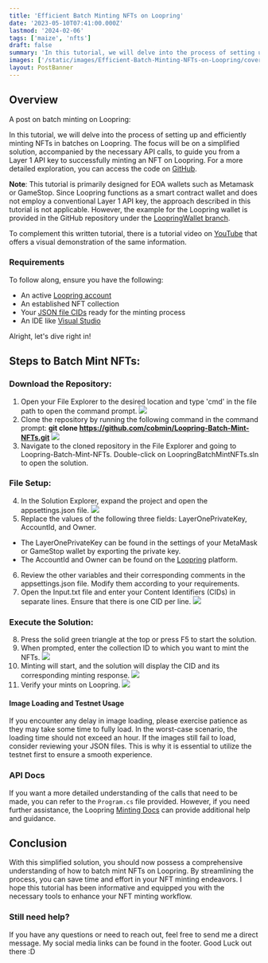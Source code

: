 ```yaml
---
title: 'Efficient Batch Minting NFTs on Loopring'
date: '2023-05-10T07:41:00.000Z'
lastmod: '2024-02-06'
tags: ['maize', 'nfts']
draft: false
summary: 'In this tutorial, we will delve into the process of setting up and efficiently minting NFTs in batches on Loopring. The focus will be on a simplified solution, accompanied by the necessary API calls, to guide you from a Layer 1 API key to successfully minting an NFT on Loopring...'
images: ['/static/images/Efficient-Batch-Minting-NFTs-on-Loopring/coverNew.jpg']
layout: PostBanner
---
```


## Overview

A post on batch minting on Loopring:

<TOCInline toc={props.toc} exclude="Overview" toHeading={2} />

In this tutorial, we will delve into the process of setting up and efficiently minting NFTs in batches on Loopring. The focus will be on a simplified solution, accompanied by the necessary API calls, to guide you from a Layer 1 API key to successfully minting an NFT on Loopring. For a more detailed exploration, you can access the code on [GitHub](https://github.com/cobmin/Loopring-Batch-Mint-NFTs).

**Note**: This tutorial is primarily designed for EOA wallets such as Metamask or GameStop. Since Loopring functions as a smart contract wallet and does not employ a conventional Layer 1 API key, the approach described in this tutorial is not applicable. However, the example for the Loopring wallet is provided in the GitHub repository under the [LoopringWallet branch](https://github.com/cobmin/Loopring-Batch-Mint-NFTs/tree/LoopringWallet).

To complement this written tutorial, there is a tutorial video on [YouTube](https://youtu.be/NsUHpT_mm7M) that offers a visual demonstration of the same information.

### Requirements

To follow along, ensure you have the following:

- An active [Loopring account](https://loopring.io/#/)
- An established NFT collection
- Your [JSON file CIDs](https://docs.ipfs.tech/concepts/content-addressing/) ready for the minting process
- An IDE like [Visual Studio](https://visualstudio.microsoft.com/downloads/)

Alright, let's dive right in!

## Steps to Batch Mint NFTs:

### Download the Repository:

1. Open your File Explorer to the desired location and type 'cmd' in the file path to open the command prompt.
   ![](/static/images/Efficient-Batch-Minting-NFTs-on-Loopring/FilePath.gif)
2. Clone the repository by running the following command in the command prompt: **git clone https://github.com/cobmin/Loopring-Batch-Mint-NFTs.git**
   ![](/static/images/Efficient-Batch-Minting-NFTs-on-Loopring/CommandPrompt.gif)
3. Navigate to the cloned repository in the File Explorer and going to Loopring-Batch-Mint-NFTs. Double-click on LoopringBatchMintNFTs.sln to open the solution.

### File Setup:

4. In the Solution Explorer, expand the project and open the appsettings.json file.
   ![](/static/images/Efficient-Batch-Minting-NFTs-on-Loopring/SolutionExplorer.jpg)
5. Replace the values of the following three fields: LayerOnePrivateKey, AccountId, and Owner.

- The LayerOnePrivateKey can be found in the settings of your MetaMask or GameStop wallet by exporting the private key.
- The AccountId and Owner can be found on the [Loopring](https://loopring.io/#/) platform.

6. Review the other variables and their corresponding comments in the appsettings.json file. Modify them according to your requirements.
7. Open the Input.txt file and enter your Content Identifiers (CIDs) in separate lines. Ensure that there is one CID per line.
   ![](/static/images/Efficient-Batch-Minting-NFTs-on-Loopring/Input.jpg)

### Execute the Solution:

8. Press the solid green triangle at the top or press F5 to start the solution.
9. When prompted, enter the collection ID to which you want to mint the NFTs.
   ![](/static/images/Efficient-Batch-Minting-NFTs-on-Loopring/CollectionId.jpg)
10. Minting will start, and the solution will display the CID and its corresponding minting response.
    ![](/static/images/Efficient-Batch-Minting-NFTs-on-Loopring/MintResponse.jpg)
11. Verify your mints on Loopring.
    ![](/static/images/Efficient-Batch-Minting-NFTs-on-Loopring/CollectionMints.jpg)

#### Image Loading and Testnet Usage

If you encounter any delay in image loading, please exercise patience as they may take some time to fully load. In the worst-case scenario, the loading time should not exceed an hour. If the images still fail to load, consider reviewing your JSON files. This is why it is essential to utilize the testnet first to ensure a smooth experience.

### API Docs

If you want a more detailed understanding of the calls that need to be made, you can refer to the `Program.cs` file provided. However, if you need further assistance, the Loopring [Minting Docs](https://docs-protocol.loopring.io/counterfactual-nft/api-references/mint-nft) can provide additional help and guidance.

## Conclusion

With this simplified solution, you should now possess a comprehensive understanding of how to batch mint NFTs on Loopring. By streamlining the process, you can save time and effort in your NFT minting endeavors. I hope this tutorial has been informative and equipped you with the necessary tools to enhance your NFT minting workflow.

### Still need help?

If you have any questions or need to reach out, feel free to send me a direct message. My social media links can be found in the footer. Good Luck out there :D
